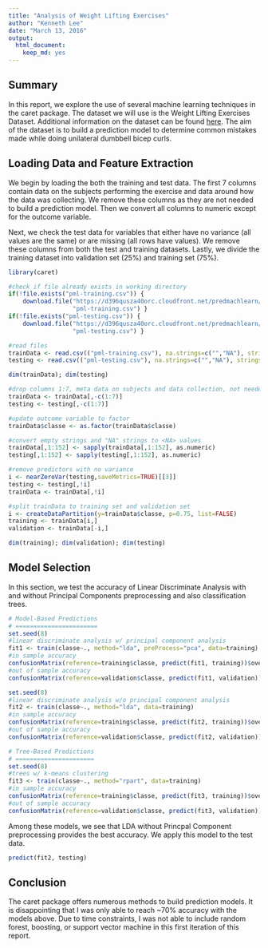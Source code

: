 ```yaml
---
title: "Analysis of Weight Lifting Exercises"
author: "Kenneth Lee"
date: "March 13, 2016"
output: 
  html_document: 
    keep_md: yes
---
```


## Summary

In this report, we explore the use of several machine learning techniques in the caret package.  The dataset we will use is the Weight Lifting Exercises Dataset.  Additional information on the dataset can be found <a href="http://groupware.les.inf.puc-rio.br/har">here</a>.  The aim of the dataset is to build a prediction model to determine common mistakes made while doing unilateral dumbbell bicep curls.

## Loading Data and Feature Extraction

We begin by loading the both the training and test data.  The first 7 columns contain data on the subjects performing the exercise and data around how the data was collecting.  We remove these columns as they are not needed to build a prediction model.  Then we convert all columns to numeric except for the outcome variable.

Next, we check the test data for variables that either have no variance (all values are the same) or are missing (all rows have <NA> values).  We remove these columns from both the test and training datasets.  Lastly, we divide the training dataset into validation set (25%) and training set (75%).

```r
library(caret)

#check if file already exists in working directory
if(!file.exists("pml-training.csv")) {
    download.file("https://d396qusza40orc.cloudfront.net/predmachlearn/pml-training.csv",
                  "pml-training.csv") }
if(!file.exists("pml-testing.csv")) {
    download.file("https://d396qusza40orc.cloudfront.net/predmachlearn/pml-testing.csv",
                  "pml-testing.csv") }

#read files
trainData <- read.csv(("pml-training.csv"), na.strings=c("","NA"), stringsAsFactors=FALSE)
testing <- read.csv(("pml-testing.csv"), na.strings=c("","NA"), stringsAsFactors=FALSE)

dim(trainData); dim(testing)

#drop columns 1:7, meta data on subjects and data collection, not needed as predictors
trainData <- trainData[,-c(1:7)]
testing <- testing[,-c(1:7)]

#update outcome variable to factor
trainData$classe <- as.factor(trainData$classe)

#convert empty strings and "NA" strings to <NA> values
trainData[,1:152] <- sapply(trainData[,1:152], as.numeric)
testing[,1:152] <- sapply(testing[,1:152], as.numeric)

#remove predictors with no variance
i <- nearZeroVar(testing,saveMetrics=TRUE)[[3]]
testing <- testing[,!i]
trainData <- trainData[,!i]

#split trainData to training set and validation set
i <- createDataPartition(y=trainData$classe, p=0.75, list=FALSE)
training <- trainData[i,]
validation <- trainData[-i,]

dim(training); dim(validation); dim(testing)
```

## Model Selection

In this section, we test the accuracy of Linear Discriminate Analysis with and without Principal Components preprocessing and also classification trees.

```r
# Model-Based Predictions
# =======================
set.seed(8)
#linear discriminate analysis w/ principal component analysis
fit1 <- train(classe~., method="lda", preProcess="pca", data=training)
#in sample accuracy
confusionMatrix(reference=training$classe, predict(fit1, training))$overall["Accuracy"]
#out of sample accuracy
confusionMatrix(reference=validation$classe, predict(fit1, validation))$overall["Accuracy"]

set.seed(8)
#linear discriminate analysis w/o principal component analysis
fit2 <- train(classe~., method="lda", data=training)
#in sample accuracy
confusionMatrix(reference=training$classe, predict(fit2, training))$overall["Accuracy"]
#out of sample accuracy
confusionMatrix(reference=validation$classe, predict(fit2, validation))$overall["Accuracy"]

# Tree-Based Predictions
# ======================
set.seed(8)
#trees w/ k-means clustering
fit3 <- train(classe~., method="rpart", data=training)
#in sample accuracy
confusionMatrix(reference=training$classe, predict(fit3, training))$overall["Accuracy"]
#out of sample accuracy
confusionMatrix(reference=validation$classe, predict(fit3, validation))$overall["Accuracy"]
```

Among these models, we see that LDA without Princpal Component preprocessing provides the best accuracy.  We apply this model to the test data.

```r
predict(fit2, testing)
```

## Conclusion

The caret package offers numerous methods to build prediction models.  It is disappointing that I was only able to reach ~70% accuracy with the models above.  Due to time constraints, I was not able to include random forest, boosting, or support vector machine in this first iteration of this report.
